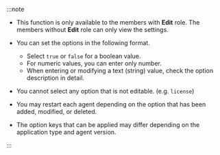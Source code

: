 :::note

- This function is only available to the members with **Edit** role. The members without **Edit** role can only view the settings.

- You can set the options in the following format.

  - Select `true` or `false` for a boolean value.
  - For numeric values, you can enter only number.
  - When entering or modifying a text (string) value, check the option description in detail.

- You cannot select any option that is not editable. (e.g. `license`)

- You may restart each agent depending on the option that has been added, modified, or deleted. 

- The option keys that can be applied may differ depending on the application type and agent version.

:::
